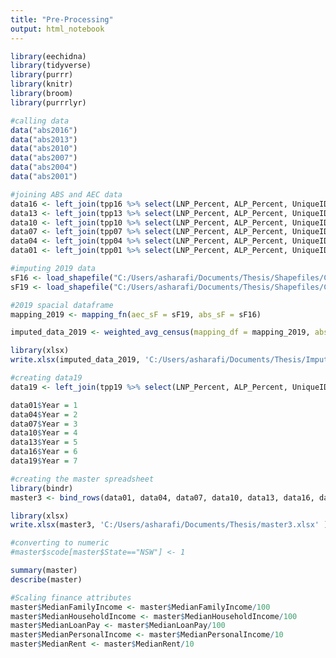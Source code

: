 ---
title: "Pre-Processing"
output: html_notebook
---


```{r}
library(eechidna)
library(tidyverse)
library(purrr)
library(knitr)
library(broom)
library(purrrlyr)
```
```{r}
#calling data
data("abs2016")
data("abs2013")
data("abs2010")
data("abs2007")
data("abs2004")
data("abs2001")
```

```{r}
#joining ABS and AEC data
data16 <- left_join(tpp16 %>% select(LNP_Percent, ALP_Percent, UniqueID), abs2016, by="UniqueID")
data13 <- left_join(tpp13 %>% select(LNP_Percent, ALP_Percent, UniqueID), abs2013, by="UniqueID")
data10 <- left_join(tpp10 %>% select(LNP_Percent, ALP_Percent, UniqueID), abs2010, by="UniqueID")
data07 <- left_join(tpp07 %>% select(LNP_Percent, ALP_Percent, UniqueID), abs2007, by="UniqueID")
data04 <- left_join(tpp04 %>% select(LNP_Percent, ALP_Percent, UniqueID), abs2004, by="UniqueID")
data01 <- left_join(tpp01 %>% select(LNP_Percent, ALP_Percent, UniqueID), abs2001, by="UniqueID")
```

```{r}
#imputing 2019 data
sF16 <- load_shapefile("C:/Users/asharafi/Documents/Thesis/Shapefiles/CED_2016_AUST.mif")
sF19 <- load_shapefile("C:/Users/asharafi/Documents/Thesis/Shapefiles/COM_ELB.TAB")
```
```{r}
#2019 spacial dataframe
mapping_2019 <- mapping_fn(aec_sF = sF19, abs_sF = sF16)
```

```{r}
imputed_data_2019 <- weighted_avg_census(mapping_df = mapping_2019, abs_df = abs2016)
```
```{r}
library(xlsx)
write.xlsx(imputed_data_2019, 'C:/Users/asharafi/Documents/Thesis/Imputed19.xlsx' )
```
```{r}
#creating data19
data19 <- left_join(tpp19 %>% select(LNP_Percent, ALP_Percent, UniqueID), Imputed19, by="UniqueID")
```

```{r}
data01$Year = 1
data04$Year = 2
data07$Year = 3
data10$Year = 4
data13$Year = 5
data16$Year = 6
data19$Year = 7
```


```{r}
#creating the master spreadsheet
library(bindr)
master3 <- bind_rows(data01, data04, data07, data10, data13, data16, data19)
```
```{r}
library(xlsx)
write.xlsx(master3, 'C:/Users/asharafi/Documents/Thesis/master3.xlsx' )
```

```{r}
#converting to numeric
#master$scode[master$State=="NSW"] <- 1

```


```{r}
summary(master)
describe(master)
```



```{r}
#Scaling finance attributes
master$MedianFamilyIncome <- master$MedianFamilyIncome/100
master$MedianHouseholdIncome <- master$MedianHouseholdIncome/100
master$MedianLoanPay <- master$MedianLoanPay/100
master$MedianPersonalIncome <- master$MedianPersonalIncome/10
master$MedianRent <- master$MedianRent/10
```


